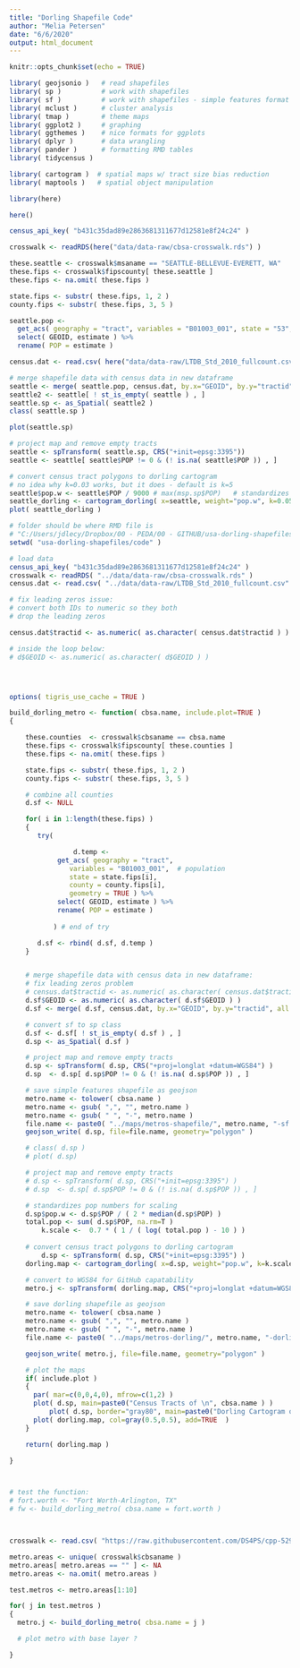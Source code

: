 ```yaml
---
title: "Dorling Shapefile Code"
author: "Melia Petersen"
date: "6/6/2020"
output: html_document
---
```


```r
knitr::opts_chunk$set(echo = TRUE)
```

```r
library( geojsonio )   # read shapefiles
library( sp )          # work with shapefiles
library( sf )          # work with shapefiles - simple features format
library( mclust )      # cluster analysis 
library( tmap )        # theme maps
library( ggplot2 )     # graphing 
library( ggthemes )    # nice formats for ggplots
library( dplyr )       # data wrangling 
library( pander )      # formatting RMD tables
library( tidycensus )

library( cartogram )  # spatial maps w/ tract size bias reduction
library( maptools )   # spatial object manipulation 

library(here)
```


```r
here()
```


```r
census_api_key( "b431c35dad89e2863681311677d12581e8f24c24" )

crosswalk <- readRDS(here("data/data-raw/cbsa-crosswalk.rds") ) 

these.seattle <- crosswalk$msaname == "SEATTLE-BELLEVUE-EVERETT, WA"
these.fips <- crosswalk$fipscounty[ these.seattle ]
these.fips <- na.omit( these.fips )

state.fips <- substr( these.fips, 1, 2 )
county.fips <- substr( these.fips, 3, 5 )

seattle.pop <-
  get_acs( geography = "tract", variables = "B01003_001", state = "53", county = county.fips[state.fips=="53"], geometry = TRUE ) %>%
  select( GEOID, estimate ) %>%
  rename( POP = estimate )

```

```r

census.dat <- read.csv( here("data/data-raw/LTDB_Std_2010_fullcount.csv" ))

# merge shapefile data with census data in new dataframe
seattle <- merge( seattle.pop, census.dat, by.x="GEOID", by.y="tractid" )
seattle2 <- seattle[ ! st_is_empty( seattle ) , ]
seattle.sp <- as_Spatial( seattle2 )
class( seattle.sp )

plot(seattle.sp)
```

```r
# project map and remove empty tracts
seattle <- spTransform( seattle.sp, CRS("+init=epsg:3395"))
seattle <- seattle[ seattle$POP != 0 & (! is.na( seattle$POP )) , ]

# convert census tract polygons to dorling cartogram
# no idea why k=0.03 works, but it does - default is k=5
seattle$pop.w <- seattle$POP / 9000 # max(msp.sp$POP)   # standardizes it to max of 1.5
seattle_dorling <- cartogram_dorling( x=seattle, weight="pop.w", k=0.05 )
plot( seattle_dorling )
```


```r


# folder should be where RMD file is
# "C:/Users/jdlecy/Dropbox/00 - PEDA/00 - GITHUB/usa-dorling-shapefiles"
setwd( "usa-dorling-shapefiles/code" )

# load data
census_api_key( "b431c35dad89e2863681311677d12581e8f24c24" )
crosswalk <- readRDS( "../data/data-raw/cbsa-crosswalk.rds" ) 
census.dat <- read.csv( "../data/data-raw/LTDB_Std_2010_fullcount.csv" )

# fix leading zeros issue:
# convert both IDs to numeric so they both 
# drop the leading zeros

census.dat$tractid <- as.numeric( as.character( census.dat$tractid ) )

# inside the loop below: 
# d$GEOID <- as.numeric( as.character( d$GEOID ) )




options( tigris_use_cache = TRUE )

build_dorling_metro <- function( cbsa.name, include.plot=TRUE )
{

	these.counties  <- crosswalk$cbsaname == cbsa.name
	these.fips <- crosswalk$fipscounty[ these.counties ]
	these.fips <- na.omit( these.fips )

	state.fips <- substr( these.fips, 1, 2 )
	county.fips <- substr( these.fips, 3, 5 )

	# combine all counties
	d.sf <- NULL

	for( i in 1:length(these.fips) )
	{
	   try(  

                d.temp <- 
	        get_acs( geography = "tract", 
	           variables = "B01003_001",  # population
	           state = state.fips[i], 
	           county = county.fips[i], 
	           geometry = TRUE ) %>%
	        select( GEOID, estimate ) %>%
	        rename( POP = estimate )
		   
           ) # end of try

	   d.sf <- rbind( d.sf, d.temp )
	}


	# merge shapefile data with census data in new dataframe:
	# fix leading zeros problem
	# census.dat$tractid <- as.numeric( as.character( census.dat$tractid ) )
	d.sf$GEOID <- as.numeric( as.character( d.sf$GEOID ) )
	d.sf <- merge( d.sf, census.dat, by.x="GEOID", by.y="tractid", all.x=T )

	# convert sf to sp class
	d.sf <- d.sf[ ! st_is_empty( d.sf ) , ]
	d.sp <- as_Spatial( d.sf )

	# project map and remove empty tracts
	d.sp <- spTransform( d.sp, CRS("+proj=longlat +datum=WGS84") )
	d.sp  <- d.sp[ d.sp$POP != 0 & (! is.na( d.sp$POP )) , ]

	# save simple features shapefile as geojson
	metro.name <- tolower( cbsa.name )
	metro.name <- gsub( ",", "", metro.name )
	metro.name <- gsub( " ", "-", metro.name )
	file.name <- paste0( "../maps/metros-shapefile/", metro.name, "-sf.geojson" )
	geojson_write( d.sp, file=file.name, geometry="polygon" )

	# class( d.sp )
	# plot( d.sp)

	# project map and remove empty tracts
	# d.sp <- spTransform( d.sp, CRS("+init=epsg:3395") )
	# d.sp  <- d.sp[ d.sp$POP != 0 & (! is.na( d.sp$POP )) , ]

	# standardizes pop numbers for scaling
	d.sp$pop.w <- d.sp$POP / ( 2 * median(d.sp$POP) ) 
	total.pop <- sum( d.sp$POP, na.rm=T )
        k.scale <-  0.7 * ( 1 / ( log( total.pop ) - 10 ) ) 
        
	# convert census tract polygons to dorling cartogram
        d.sp <- spTransform( d.sp, CRS("+init=epsg:3395") )
	dorling.map <- cartogram_dorling( x=d.sp, weight="pop.w", k=k.scale )  # k=0.05

	# convert to WGS84 for GitHub capatability 
	metro.j <- spTransform( dorling.map, CRS("+proj=longlat +datum=WGS84") )

	# save dorling shapefile as geojson
	metro.name <- tolower( cbsa.name )
	metro.name <- gsub( ",", "", metro.name )
	metro.name <- gsub( " ", "-", metro.name )
	file.name <- paste0( "../maps/metros-dorling/", metro.name, "-dorling.geojson" )

	geojson_write( metro.j, file=file.name, geometry="polygon" )

	# plot the maps 
	if( include.plot )
	{
	  par( mar=c(0,0,4,0), mfrow=c(1,2) )
	  plot( d.sp, main=paste0("Census Tracts of \n", cbsa.name ) )
          plot( d.sp, border="gray80", main=paste0("Dorling Cartogram of \n", cbsa.name ) )
	  plot( dorling.map, col=gray(0.5,0.5), add=TRUE  )
	}

	return( dorling.map )

}



# test the function: 
# fort.worth <- "Fort Worth-Arlington, TX"
# fw <- build_dorling_metro( cbsa.name = fort.worth )



crosswalk <- read.csv( "https://raw.githubusercontent.com/DS4PS/cpp-529-master/master/data/cbsatocountycrosswalk.csv",  stringsAsFactors=F, colClasses="character" )

metro.areas <- unique( crosswalk$cbsaname )
metro.areas[ metro.areas == "" ] <- NA
metro.areas <- na.omit( metro.areas )

test.metros <- metro.areas[1:10]

for( j in test.metros )
{
  metro.j <- build_dorling_metro( cbsa.name = j )

  # plot metro with base layer ? 

}
```

